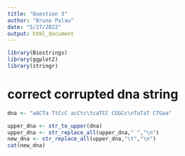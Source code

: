 ```yaml
---
title: "Question 3"
author: "Bruno Palau"
date: "5/27/2022"
output: html_document
---
```


```r
library(Biostrings)
library(ggplot2)
library(stringr)

```

# correct corrupted dna string
```r
dna <- "aACTa TtCcC acCtc\tcaTCC CGGCc\nTaTaT CTGaa"

upper_dna <- str_to_upper(dna)
upper_dna <- str_replace_all(upper_dna," ","\n")
new_dna <- str_replace_all(upper_dna,"\t","\n")
cat(new_dna)
```
